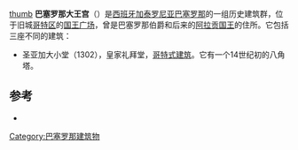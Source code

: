 [[file:Plaça_del_Rei_2074102277.jpg|thumb]]
'''巴塞罗那大王宫'''（{{lang-ca|Palau Reial Major}}）是[[西班牙|西班牙]][[加泰罗尼亚|加泰罗尼亚]][[巴塞罗那|巴塞罗那]]的一组历史建筑群，位于旧城[[哥特区|哥特区]]的[[国王广场_(巴塞罗那)|国王广场]]，曾是巴塞罗那伯爵和后来的[[阿拉贡王国|阿拉贡国王]]的住所。它包括三座不同的建筑：
*圣亚加大小堂（1302），皇家礼拜堂，[[哥特式建筑|哥特式建筑]]。它有一个14世纪初的八角塔。

==参考==
*{{cite book|volume=III|year=2003|chapter=L'Art Gòtic a Catalunya. Barcelona|title=Enciclopèdia Catalana|isbn=84-412-0891-3|language=ca}}

{{coord|41|23|2.99|N|2|10|39.24|E|display=title}}

[[Category:巴塞罗那建筑物|Category:巴塞罗那建筑物]]